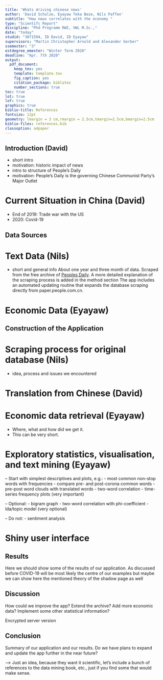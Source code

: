 ```yaml
---
title: 'Whats driving chinese news'
author: 'David Schulze, Eyayaw Teka Beze, Nils Paffen'
subtitle: "How news correlates with the economy "
type: "Scientifc Report"
discipline: "Phd Programm RWI, VWL M.Sc.,"
date: "today"
studid: "3071594, ID David, ID Eyayaw"
supervisors: "Martin Christopher Arnold and Alexander Gerber"
ssemester: "3"
estdegree_emester: "Winter Term 2020"
deadline: "Apr. 7th 2020"
output:
  pdf_document:
    keep_tex: yes
    template: template.tex
    fig_caption: yes
    citation_package: biblatex
    number_sections: true
toc: true
lot: true
lof: true
graphics: true
biblio-title: References
fontsize: 12pt
geometry: lmargin = 3 cm,rmargin = 2.5cm,tmargin=2.5cm,bmargin=2.5cm
biblio-files: references.bib
classoption: a4paper
---
```



## Introduction (David)

- short intro
- motivation: historic impact of news
- intro to structure of People's Daily
- motivation: People's Daily is the governing Chinese Communist Party's Major Outlet


# Current Situation in China (David)

- End of 2019: Trade war with the US
- 2020: Covid-19



## Data Sources 

# Text Data (Nils)
- short and general info
About one year and three month of data. Scraped from the free archive of [Peoples Daily](http://paper.people.com.cn/rmrb). A more detailed explanation of the scraping process is added in the method section \ref{sec:Methods} The app includes an automated updating routine that expands the database scraping directly from paper.people.com.cn.

# Economic Data (Eyayaw)



## Construction of the Application

# Scraping process for original database (Nils)
- idea, process and issues we encountered


# Translation from Chinese (David)


# Economic data retrieval (Eyayaw)
- Where, what and how did we get it.
- This can be very short.


# Exploratory statistics, visualisation, and text mining (Eyayaw)
-- Start with simplest descriptives and plots, e.g.:
- most common non-stop words with frequencies
- compare pre- and post-corona common words
- pre-post word clouds with translated words
- two-word correlation
- time-series frequency plots (very important)

-- Optional:
- bigram graph
- two-word correlation with phi-coefficient
- lda/topic model (very optional)

-- Do not:
- sentiment analysis


# Shiny user interface



## Results

Here we should show some of the results of our application. As discussed before COVID-19 will be most likely the centre of our examples but maybe we can show here the mentioned theory of the shadow page as well



## Discussion

How could we improve the app? Extend the archive? Add more economic data? Implement some other statistical information?

Encrypted server version



## Conclusion

Summary of our application and our results. Do we have plans to expand and update the app further in the near future?



--> Just an idea, because they want it scientific, let's include a bunch of references to the data mining book, etc., just if you find some that would make sense.

\newpage











